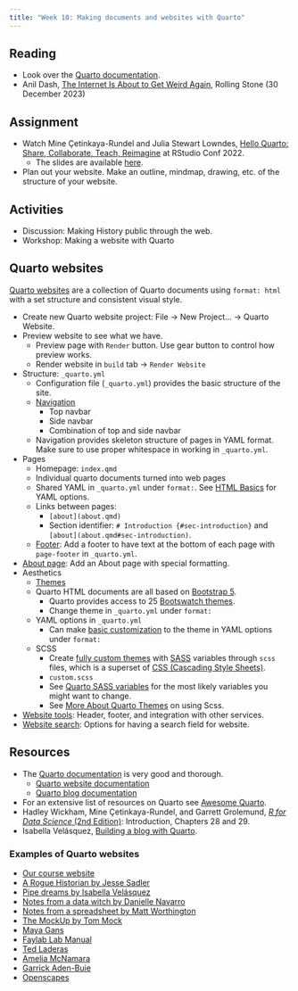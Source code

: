 ```yaml
---
title: "Week 10: Making documents and websites with Quarto"
---
```



## Reading
- Look over the [Quarto documentation](https://quarto.org/docs/guide/).
- Anil Dash, [The Internet Is About to Get Weird Again](https://www.rollingstone.com/culture/culture-commentary/internet-future-about-to-get-weird-1234938403/), Rolling Stone (30 December 2023)

## Assignment
- Watch Mine Çetinkaya-Rundel and Julia Stewart Lowndes, [Hello Quarto: Share, Collaborate, Teach, Reimagine](https://youtu.be/p7Hxu4coDl8?si=CJH489eghcIF4hlr) at RStudio Conf 2022.
  - The slides are available [here](https://mine.quarto.pub/hello-quarto/).
- Plan out your website. Make an outline, mindmap, drawing, etc. of the structure of your website.

## Activities
- Discussion: Making History public through the web.
- Workshop: Making a website with Quarto

## Quarto websites
[Quarto websites](https://quarto.org/docs/websites/) are a collection of Quarto documents using `format: html` with a set structure and consistent visual style.

- Create new Quarto website project: File -> New Project... -> Quarto Website.
- Preview website to see what we have.
  - Preview page with `Render` button. Use gear button to control how preview works.
  - Render website in `build` tab -> `Render Website`
- Structure: `_quarto.yml`
  - Configuration file (`_quarto.yml`) provides the basic structure of the site.
  - [Navigation](https://quarto.org/docs/websites/website-navigation.html)
    - Top navbar
    - Side navbar
    - Combination of top and side navbar
  - Navigation provides skeleton structure of pages in YAML format. Make sure to use proper whitespace in working in `_quarto.yml`.
- Pages
  - Homepage: `index.qmd`
  - Individual quarto documents turned into web pages
  - Shared YAML in `_quarto.yml` under `format:`. See [HTML Basics](https://quarto.org/docs/output-formats/html-basics.html) for YAML options.
  - Links between pages:
    - `[about](about.qmd)`
    - Section identifier: `# Introduction {#sec-introduction}` and `[about](about.qmd#sec-introduction)`.
  - [Footer](https://quarto.org/docs/websites/website-navigation.html#page-footer): Add a footer to have text at the bottom of each page with `page-footer` in `_quarto.yml`.
- [About page](https://quarto.org/docs/websites/website-about.html): Add an About page with special formatting.
- Aesthetics
	- [Themes](https://quarto.org/docs/output-formats/html-themes.html)
    - Quarto HTML documents are all based on [Bootstrap 5](https://getbootstrap.com/).
	  - Quarto provides access to 25 [Bootswatch themes](https://bootswatch.com/).
	  - Change theme in `_quarto.yml` under `format:`
	- YAML options in `_quarto.yml`
	  - Can make [basic customization](https://quarto.org/docs/output-formats/html-themes.html#basic-options) to the theme in YAML options under `format:`
	- SCSS
	  - Create [fully custom themes](https://quarto.org/docs/output-formats/html-themes.html#custom-themes) with [SASS](https://sass-lang.com) variables through `scss` files, which is a superset of [CSS (Cascading Style Sheets)](https://developer.mozilla.org/en-US/docs/Web/CSS).
	  - `custom.scss`
	  - See [Quarto SASS variables](https://quarto.org/docs/output-formats/html-themes.html#sass-variables) for the most likely variables you might want to change.
	  - See [More About Quarto Themes](https://quarto.org/docs/output-formats/html-themes-more.html) on using Scss.
- [Website tools](https://quarto.org/docs/websites/website-tools.html): Header, footer, and integration with other services.
- [Website search](https://quarto.org/docs/websites/website-search.html): Options for having a search field for website.

## Resources
- The [Quarto documentation](https://quarto.org/docs/guide/) is very good and thorough.
  - [Quarto website documentation](https://quarto.org/docs/websites/)
  - [Quarto blog documentation](https://quarto.org/docs/websites/website-blog.html)
- For an extensive list of resources on Quarto see [Awesome Quarto](https://github.com/mcanouil/awesome-quarto).
- Hadley Wickham, Mine Çetinkaya-Rundel, and Garrett Grolemund, [*R for Data Science* (2nd Edition)](https://r4ds.hadley.nz): Introduction, Chapters 28 and 29.
- Isabella Velásquez, [Building a blog with Quarto](https://ivelasq.quarto.pub/building-a-blog-with-quarto/).

### Examples of Quarto websites
- [Our course website](https://github.com/jessesadler/vt5454-s24)
- [A Rogue Historian by Jesse Sadler](https://www.jessesadler.com)
- [Pipe dreams by Isabella Velásquez](https://ivelasq.rbind.io/)
- [Notes from a data witch by Danielle Navarro](https://blog.djnavarro.net/)
- [Notes from a spreadsheet by Matt Worthington](https://www.mrworthington.com/)
- [The MockUp by Tom Mock](https://themockup.blog/)
- [Maya Gans](https://maya.rbind.io/)
- [Faylab Lab Manual](https://thefaylab.github.io/lab-manual/)
- [Ted Laderas](https://laderast.github.io)
- [Amelia McNamara](https://www.amelia.mn/)
- [Garrick Aden-Buie](https://www.garrickadenbuie.com/)
- [Openscapes](https://openscapes.org/)

